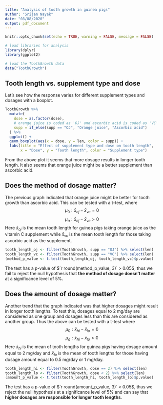 ```yaml
---
title: "Analysis of tooth growth in guinea pigs"
author: "Srijan Nayak"
date: "08/08/2020"
output: pdf_document
---
```


```r
knitr::opts_chunk$set(echo = TRUE, warning = FALSE, message = FALSE)
```

```r
# load libraries for analysis
library(dplyr)
library(ggplot2)
```

```r
# load the ToothGrowth data
data("ToothGrowth")
```

## Tooth length vs. supplement type and dose

Let's see how the response varies for different supplement types and dosages
with a boxplot.

```r
ToothGrowth %>%
  mutate(
    dose = as.factor(dose),
    # orange juice is coded as 'OJ' and ascorbic acid is coded as 'VC'
    supp = if_else(supp == "OJ", "Orange juice", "Ascorbic acid")
  ) %>%
  ggplot() +
  geom_boxplot(aes(x = dose, y = len, color = supp)) +
  labs(title = "Effect of supplement type and dose on tooth length",
       x = "Dose", y = "Tooth length", color = "Supplement type")
```

From the above plot it seems that more dosage results in longer tooth length. It
also seems that orange juice might be a better supplement than ascorbic acid.

## Does the method of dosage matter?

The previous graph indicated that orange juice might be better for tooth growth
than ascorbic acid. This can be tested with a t-test, where
$$
\mu_0: \bar{x}_{oj} - \bar{x}_{vc} = 0
$$
$$
\mu_a: \bar{x}_{oj} - \bar{x}_{vc} > 0
$$
Here $\bar{x}_{oj}$ is the mean tooth length for guinea pigs taking orange juice
as the vitamin C supplement while $\bar{x}_{vc}$ is the mean tooth length for
those taking ascorbic acid as the supplement.

```r
tooth_length_oj <- filter(ToothGrowth, supp == "OJ") %>% select(len)
tooth_length_vc <- filter(ToothGrowth, supp == "VC") %>% select(len)
(method_p_value <- t.test(tooth_length_oj, tooth_length_vc)$p.value)
```

The test has a p-value of $`r round(method_p_value, 3)` > 0.05$, thus we fail to
reject the null hypothesis that **the method of dosage doesn't matter** at a
significance level of 5%.

## Does the amount of dosage matter?

Another trend that the graph indicated was that higher dosages might result in
longer tooth lengths. To test this, dosages equal to 2 mg/day are considered as
one group and dosages less than this are considered as another group.
Thus the above can be tested with a t-test where
$$
\mu_0: \bar{x}_{hi} - \bar{x}_{lo} = 0
$$
$$
\mu_a: \bar{x}_{hi} - \bar{x}_{lo} > 0
$$
Here $\bar{x}_{hi}$ is the mean of tooth lengths for guinea pigs having dosage
amount equal to 2 mg/day and $\bar{x}_{lo}$ is the mean of tooth lengths for
those having dosage amount equal to 0.5 mg/day or 1 mg/day.

```r
tooth_length_hi <- filter(ToothGrowth, dose == 2) %>% select(len)
tooth_length_lo <- filter(ToothGrowth, dose < 2) %>% select(len)
(amount_p_value <- t.test(tooth_length_hi, tooth_length_lo)$p.value)
```

The test has a p-value of $`r round(amount_p_value, 3)` < 0.05$, thus we reject
the null hypothesis at a significance level of 5% and can say that **higher
dosages are responsible for longer tooth lengths**.
